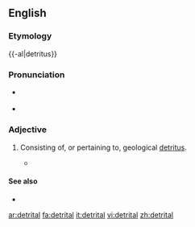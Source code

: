 ==English==


===Etymology===

{{-al|detritus}}

===Pronunciation===

*{{IPA|diˈtɹaɪtəl}} {{qualifier|US}}
*{{rhymes|aɪtəl}}

===Adjective===
{{en-adj}}

#{{geology}} Consisting of, or pertaining to, geological [[detritus]].
#*{{quote-book|1964|N.D. Bespalov|Soils of Outer Mongolia|page=172|url=http://books.google.com/books?id=0aA6AAAAMAAJ|isbn=|
passage=The light-chestnut soils are much more '''detrital''' than the chestnut varieties — not only at the surface but throughout the soil strata, except on sandy tracts. }}

====See also====
*{{pedialite|Detritus (geology)}}

[[ar:detrital]]
[[fa:detrital]]
[[it:detrital]]
[[vi:detrital]]
[[zh:detrital]]